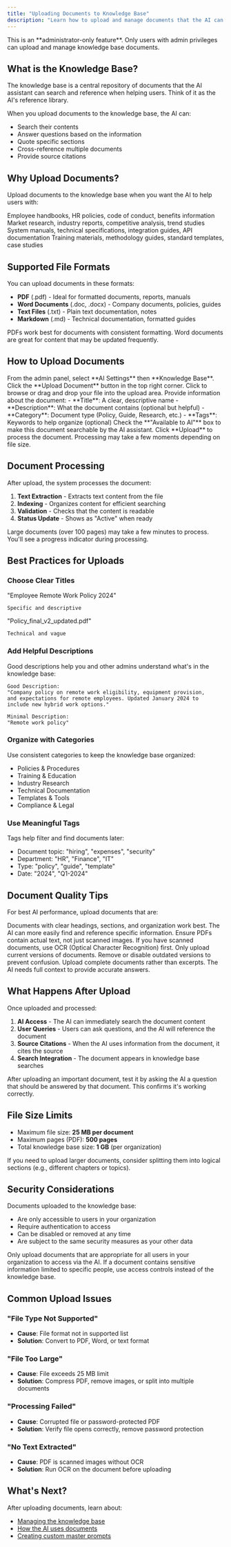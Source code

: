 ```yaml
---
title: "Uploading Documents to Knowledge Base"
description: "Learn how to upload and manage documents that the AI can reference (Admin feature)"
---
```


<Note>
This is an **administrator-only feature**. Only users with admin privileges can upload and manage knowledge base documents.
</Note>

## What is the Knowledge Base?

The knowledge base is a central repository of documents that the AI assistant can search and reference when helping users. Think of it as the AI's reference library.

When you upload documents to the knowledge base, the AI can:

- Search their contents
- Answer questions based on the information
- Quote specific sections
- Cross-reference multiple documents
- Provide source citations

## Why Upload Documents?

Upload documents to the knowledge base when you want the AI to help users with:

<CardGroup cols={2}>
  <Card title="Company Policies" icon="file-contract">
    Employee handbooks, HR policies, code of conduct, benefits information
  </Card>

  <Card title="Industry Research" icon="chart-line">
    Market research, industry reports, competitive analysis, trend studies
  </Card>

  <Card title="Technical Documentation" icon="book">
    System manuals, technical specifications, integration guides, API documentation
  </Card>

  <Card title="Best Practices" icon="lightbulb">
    Training materials, methodology guides, standard templates, case studies
  </Card>
</CardGroup>

## Supported File Formats

You can upload documents in these formats:

- **PDF** (.pdf) - Ideal for formatted documents, reports, manuals
- **Word Documents** (.doc, .docx) - Company documents, policies, guides
- **Text Files** (.txt) - Plain text documentation, notes
- **Markdown** (.md) - Technical documentation, formatted guides

<Tip>
PDFs work best for documents with consistent formatting. Word documents are great for content that may be updated frequently.
</Tip>

## How to Upload Documents

<Steps>
  <Step title="Navigate to Knowledge Base">
    From the admin panel, select **AI Settings** then **Knowledge Base**.
  </Step>

  <Step title="Click 'Upload Document'">
    Click the **Upload Document** button in the top right corner.
  </Step>

  <Step title="Select your file">
    Click to browse or drag and drop your file into the upload area.
  </Step>

  <Step title="Add document details">
    Provide information about the document:
    - **Title**: A clear, descriptive name
    - **Description**: What the document contains (optional but helpful)
    - **Category**: Document type (Policy, Guide, Research, etc.)
    - **Tags**: Keywords to help organize (optional)
  </Step>

  <Step title="Enable for AI">
    Check the **"Available to AI"** box to make this document searchable by the AI assistant.
  </Step>

  <Step title="Upload">
    Click **Upload** to process the document. Processing may take a few moments depending on file size.
  </Step>
</Steps>

## Document Processing

After upload, the system processes the document:

1. **Text Extraction** - Extracts text content from the file
2. **Indexing** - Organizes content for efficient searching
3. **Validation** - Checks that the content is readable
4. **Status Update** - Shows as "Active" when ready

<Info>
Large documents (over 100 pages) may take a few minutes to process. You'll see a progress indicator during processing.
</Info>

## Best Practices for Uploads

### Choose Clear Titles

<CardGroup cols={2}>
  <Card title="Good Title" icon="circle-check">
    "Employee Remote Work Policy 2024"

    Specific and descriptive
  </Card>

  <Card title="Unclear Title" icon="circle-xmark">
    "Policy_final_v2_updated.pdf"

    Technical and vague
  </Card>
</CardGroup>

### Add Helpful Descriptions

Good descriptions help you and other admins understand what's in the knowledge base:

```
Good Description:
"Company policy on remote work eligibility, equipment provision,
and expectations for remote employees. Updated January 2024 to
include new hybrid work options."

Minimal Description:
"Remote work policy"
```

### Organize with Categories

Use consistent categories to keep the knowledge base organized:

- Policies & Procedures
- Training & Education
- Industry Research
- Technical Documentation
- Templates & Tools
- Compliance & Legal

### Use Meaningful Tags

Tags help filter and find documents later:

- Document topic: "hiring", "expenses", "security"
- Department: "HR", "Finance", "IT"
- Type: "policy", "guide", "template"
- Date: "2024", "Q1-2024"

## Document Quality Tips

For best AI performance, upload documents that are:

<AccordionGroup>
  <Accordion title="Well-Structured">
    Documents with clear headings, sections, and organization work best. The AI can more easily find and reference specific information.
  </Accordion>

  <Accordion title="Text-Based">
    Ensure PDFs contain actual text, not just scanned images. If you have scanned documents, use OCR (Optical Character Recognition) first.
  </Accordion>

  <Accordion title="Current and Accurate">
    Only upload current versions of documents. Remove or disable outdated versions to prevent confusion.
  </Accordion>

  <Accordion title="Complete">
    Upload complete documents rather than excerpts. The AI needs full context to provide accurate answers.
  </Accordion>
</AccordionGroup>

## What Happens After Upload

Once uploaded and processed:

1. **AI Access** - The AI can immediately search the document content
2. **User Queries** - Users can ask questions, and the AI will reference the document
3. **Source Citations** - When the AI uses information from the document, it cites the source
4. **Search Integration** - The document appears in knowledge base searches

<Tip>
After uploading an important document, test it by asking the AI a question that should be answered by that document. This confirms it's working correctly.
</Tip>

## File Size Limits

- Maximum file size: **25 MB per document**
- Maximum pages (PDF): **500 pages**
- Total knowledge base size: **1 GB** (per organization)

<Note>
If you need to upload larger documents, consider splitting them into logical sections (e.g., different chapters or topics).
</Note>

## Security Considerations

Documents uploaded to the knowledge base:

- Are only accessible to users in your organization
- Require authentication to access
- Can be disabled or removed at any time
- Are subject to the same security measures as your other data

<Warning>
Only upload documents that are appropriate for all users in your organization to access via the AI. If a document contains sensitive information limited to specific people, use access controls instead of the knowledge base.
</Warning>

## Common Upload Issues

### "File Type Not Supported"
- **Cause**: File format not in supported list
- **Solution**: Convert to PDF, Word, or text format

### "File Too Large"
- **Cause**: File exceeds 25 MB limit
- **Solution**: Compress PDF, remove images, or split into multiple documents

### "Processing Failed"
- **Cause**: Corrupted file or password-protected PDF
- **Solution**: Verify file opens correctly, remove password protection

### "No Text Extracted"
- **Cause**: PDF is scanned images without OCR
- **Solution**: Run OCR on the document before uploading

## What's Next?

After uploading documents, learn about:

- [Managing the knowledge base](/ai/managing-knowledge-base)
- [How the AI uses documents](/ai/how-ai-uses-documents)
- [Creating custom master prompts](/ai/creating-custom-prompts)
